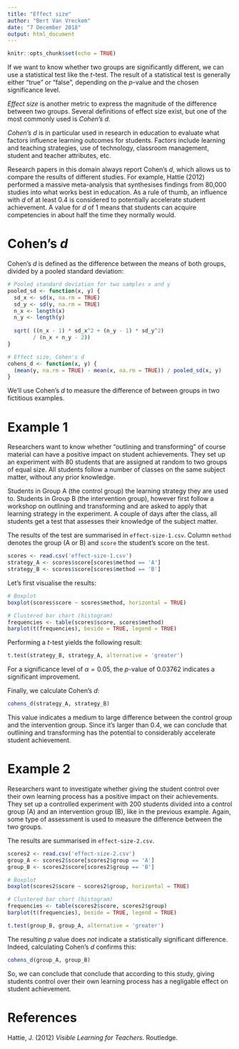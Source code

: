 ```yaml
---
title: "Effect size"
author: "Bert Van Vreckem"
date: "7 December 2018"
output: html_document
---
```


```r
knitr::opts_chunk$set(echo = TRUE)
```

If we want to know whether two groups are significantly different, we can use a statistical test like the $t$-test. The result of a statistical test is generally either "true" or "false", depending on the $p$-value and the chosen significance level.

*Effect size* is another metric to express the magnitude of the difference between two groups. Several definitions of effect size exist, but one of the most commonly used is *Cohen's $d$*.

*Cohen's $d$* is in particular used in research in education to evaluate what factors influence learning outcomes for students. Factors include learning and teaching strategies, use of technology, classroom management, student and teacher attributes, etc.

Research papers in this domain always report Cohen's $d$, which allows us to compare the results of different studies. For example, Hattie (2012) performed a massive meta-analysis that synthesises findings from 80,000 studies into what works best in education. As a rule of thumb, an influence with $d$ of at least 0.4 is considered to potentially accelerate student achievement. A value for $d$ of 1 means that students can acquire competencies in about half the time they normally would.

# Cohen's $d$

Cohen's $d$ is defined as the difference between the means of both groups, divided by a pooled standard deviation:

```r
# Pooled standard deviation for two samples x and y
pooled_sd <- function(x, y) {
  sd_x <- sd(x, na.rm = TRUE)
  sd_y <- sd(y, na.rm = TRUE)
  n_x <- length(x)
  n_y <- length(y)
  
  sqrt( ((n_x - 1) * sd_x^2 + (n_y - 1) * sd_y^2)
        / (n_x + n_y - 2))
}

# Effect size, Cohen's d
cohens_d <- function(x, y) {
  (mean(y, na.rm = TRUE) - mean(x, na.rm = TRUE)) / pooled_sd(x, y)
}
```

We'll use Cohen's $d$ to measure the difference of between groups in two fictitious examples.

# Example 1

Researchers want to know whether "outlining and transforming" of course material can have a positive impact on student achievements. They set up an experiment with 80 students that are assigned at random to two groups of equal size. All students follow a number of classes on the same subject matter, without any prior knowledge.

Students in Group A (the control group) the learning strategy they are used to. Students in Group B (the intervention group), however first follow a workshop on outlining and transforming and are asked to apply that learning strategy in the experiment. A couple of days after the class, all students get a test that assesses their knowledge of the subject matter.

The results of the test are summarised in `effect-size-1.csv`. Column `method` denotes the group (A or B) and `score` the student's score on the test.

```r
scores <- read.csv('effect-size-1.csv')
strategy_A <- scores$score[scores$method == 'A']
strategy_B <- scores$score[scores$method == 'B']
```

Let's first visualise the results:

```r
# Boxplot
boxplot(scores$score ~ scores$method, horizontal = TRUE)

# Clustered bar chart (histogram)
frequencies <- table(scores$score, scores$method)
barplot(t(frequencies), beside = TRUE, legend = TRUE)
```

Performing a $t$-test yields the following result:

```r
t.test(strategy_B, strategy_A, alternative = 'greater')
```

For a significance level of $\alpha = 0.05$, the $p$-value of 0.03762 indicates a significant improvement.

Finally, we calculate Cohen's $d$:

```r
cohens_d(strategy_A, strategy_B)
```

This value indicates a medium to large difference between the control group and the intervention group. Since it's larger than 0.4, we can conclude that outlining and transforming has the potential to considerably accelerate student achievement.

# Example 2

Researchers want to investigate whether giving the student control over their own learning process has a positive impact on their achievements. They set up a controlled experiment with 200 students divided into a control group (A) and an intervention group (B), like in the previous example. Again, some type of assessment is used to measure the difference between the two groups.

The results are summarised in `effect-size-2.csv`. 

```r
scores2 <- read.csv('effect-size-2.csv')
group_A <- scores2$score[scores2$group == 'A']
group_B <- scores2$score[scores2$group == 'B']
```


```r
# Boxplot
boxplot(scores2$score ~ scores2$group, horizontal = TRUE)

# Clustered bar chart (histogram)
frequencies <- table(scores2$score, scores2$group)
barplot(t(frequencies), beside = TRUE, legend = TRUE)
```

```r
t.test(group_B, group_A, alternative = 'greater')
```

The resulting $p$ value does *not* indicate a statistically significant difference. Indeed, calculating Cohen's $d$ confirms this:

```r
cohens_d(group_A, group_B)
```

So, we can conclude that conclude that according to this study, giving students control over their own learning process has a negligable effect on student achievement.

# References

Hattie, J. (2012) *Visible Learning for Teachers.* Routledge.
